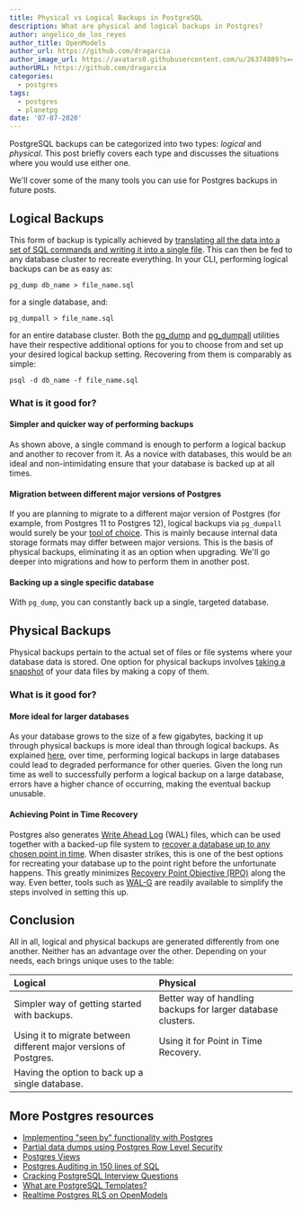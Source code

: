 ```yaml
---
title: Physical vs Logical Backups in PostgreSQL
description: What are physical and logical backups in Postgres?
author: angelico_de_los_reyes
author_title: OpenModels
author_url: https://github.com/dragarcia
author_image_url: https://avatars0.githubusercontent.com/u/26374889?s=400&u=f5e35e9b47a50fa2b4d8c4bb96babd921071bcf1&v=4
authorURL: https://github.com/dragarcia
categories:
  - postgres
tags:
  - postgres
  - planetpg
date: '07-07-2020'
---
```


PostgreSQL backups can be categorized into two types: _logical_ and _physical_. This post briefly covers each type and discusses the situations where you would use either one.

We'll cover some of the many tools you can use for Postgres backups in future posts.

## Logical Backups

This form of backup is typically achieved by [translating all the data into a set of SQL commands and writing it into a single file](https://www.postgresql.org/docs/current/backup-dump.html). This can then be fed to any database cluster to recreate everything. In your CLI, performing logical backups can be as easy as:

```shell
pg_dump db_name > file_name.sql
```

for a single database, and:

```shell
pg_dumpall > file_name.sql
```

for an entire database cluster. Both the [pg_dump](https://www.postgresql.org/docs/current/app-pgdump.html) and [pg_dumpall](https://www.postgresql.org/docs/current/app-pg-dumpall.html) utilities have their respective additional options for you to choose from and set up your desired logical backup setting. Recovering from them is comparably as simple:

```shell
psql -d db_name -f file_name.sql
```

### What is it good for?

#### Simpler and quicker way of performing backups

As shown above, a single command is enough to perform a logical backup and another to recover from it. As a novice with databases, this would be an ideal and non-intimidating ensure that your database is backed up at all times.

#### Migration between different major versions of Postgres

If you are planning to migrate to a different major version of Postgres (for example, from Postgres 11 to Postgres 12), logical backups via `pg_dumpall` would surely be your [tool of choice](https://www.postgresql.org/docs/current/upgrading.html). This is mainly because internal data storage formats may differ between major versions. This is the basis of physical backups, eliminating it as an option when upgrading. We'll go deeper into migrations and how to perform them in another post.

#### Backing up a single specific database

With `pg_dump`, you can constantly back up a single, targeted database.

## Physical Backups

Physical backups pertain to the actual set of files or file systems where your database data is stored. One option for physical backups involves [taking a snapshot](https://www.postgresql.org/docs/current/backup-file.html) of your data files by making a copy of them.

### What is it good for?

#### More ideal for larger databases

As your database grows to the size of a few gigabytes, backing it up through physical backups is more ideal than through logical backups. As explained [here](https://devcenter.heroku.com/articles/heroku-postgres-data-safety-and-continuous-protection#the-performance-impact-of-logical-backups), over time, performing logical backups in large databases could lead to degraded performance for other queries. Given the long run time as well to successfully perform a logical backup on a large database, errors have a higher chance of occurring, making the eventual backup unusable.

#### Achieving Point in Time Recovery

Postgres also generates [Write Ahead Log](https://www.postgresql.org/docs/current/wal-intro.html) (WAL) files, which can be used together with a backed-up file system to [recover a database up to any chosen point in time](https://www.postgresql.org/docs/current/continuous-archiving.html). When disaster strikes, this is one of the best options for recreating your database up to the point right before the unfortunate happens. This greatly minimizes [Recovery Point Objective (RPO)](https://www.ibm.com/services/business-continuity/rpo) along the way. Even better, tools such as [WAL-G](https://github.com/wal-g/wal-g) are readily available to simplify the steps involved in setting this up.

## Conclusion

All in all, logical and physical backups are generated differently from one another. Neither has an advantage over the other. Depending on your needs, each brings unique uses to the table:

| Logical                                                           | Physical                                                     |
| :---------------------------------------------------------------- | :----------------------------------------------------------- |
| Simpler way of getting started with backups.                      | Better way of handling backups for larger database clusters. |
| Using it to migrate between different major versions of Postgres. | Using it for Point in Time Recovery.                         |
| Having the option to back up a single database.                   |                                                              |

## More Postgres resources

- [Implementing "seen by" functionality with Postgres](https://open-models-platform.com/blog/seen-by-in-postgresql)
- [Partial data dumps using Postgres Row Level Security](https://open-models-platform.com/blog/partial-postgresql-data-dumps-with-rls)
- [Postgres Views](https://open-models-platform.com/blog/postgresql-views)
- [Postgres Auditing in 150 lines of SQL](https://open-models-platform.com/blog/audit)
- [Cracking PostgreSQL Interview Questions](https://open-models-platform.com/blog/cracking-postgres-interview)
- [What are PostgreSQL Templates?](https://open-models-platform.com/blog/postgresql-templates)
- [Realtime Postgres RLS on OpenModels](https://open-models-platform.com/blog/realtime-row-level-security-in-postgresql)
